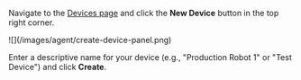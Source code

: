 Navigate to the [Devices page](https://configs.miruml.com/devices) and click the **New Device** button in the top right corner.

<Frame>
   ![](/images/agent/create-device-panel.png)
</Frame>

Enter a descriptive name for your device (e.g., "Production Robot 1" or "Test Device") and click **Create**.